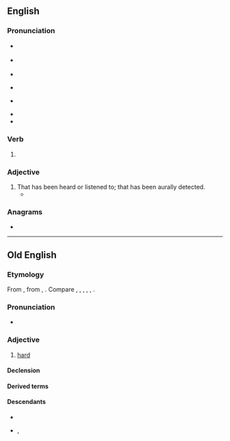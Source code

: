 ==English==
{{wikipedia|dab=heard}}

===Pronunciation===
* {{a|RP}} {{IPA|en|/ˈhɜːd/}}
* {{a|GA}} {{IPA|en|/ˈhɝd/}}
* {{audio|en|en-us-heard.ogg|Audio (US)}}
* {{a|NYC}} {{IPA|en|/hɜɪd/}}
* {{a|Ireland|Appalachia}} {{IPA|en|/hiːɹd/}}
* {{rhymes|en|ɜː(ɹ)d}}
* {{homophones|en|herd}}

===Verb===
{{head|en|verb form}}

# {{en-past of|hear}}

===Adjective===
{{en-adj|-}}

# That has been heard or listened to; that has been aurally detected.
#* {{quote-journal|1=en|year=2019|author=Li Huang|author2=James Lambert|title=Another Arrow for the Quiver: A New Methodology for Multilingual Researchers|journal=Journal of Multilingual and Multicultural Development|doi=10.1080/01434632.2019.1596115|page=10|text=[T]he following are some examples of the types of '''heard''' information that can be used to distinguish some of the languages in Singapore, namely Malay and Singapore English.}}

===Anagrams===
* {{anagrams|en|a=adehr|-hedra|Daher|Rhade|hared}}

----

==Old English==

===Etymology===
From {{inh|ang|gem-pro|*harduz}}, from {{der|ang|ine-pro|*kert-}}, {{m|ine-pro|*kret-|t=strong; powerful}}. Compare {{cog|ofs|herd}}, {{cog|osx|hard}}, {{cog|odt|hart}}, {{cog|goh|hart}}, {{cog|non|harðr}}, {{cog|got|𐌷𐌰𐍂𐌳𐌿𐍃}}.

===Pronunciation===
* {{ang-IPA|heard}}

===Adjective===
{{ang-adj}}

# [[hard]]

====Declension====
{{ang-adecl|heard}}

====Derived terms====
{{der3|ang|{{l|ang|heardcwide||harsh language}}
|{{l|ang|hearde||severely}}
|{{l|ang|heardecg||hard of edge}}
|{{l|ang|heardfyrde||difficult to carry}}
|{{l|ang|heardhēawa||a chisel}}
|{{l|ang|heardheort||hard-hearted}}
|{{l|ang|heardheortness||hard-heartedness}}
|{{l|ang|heardhicgende||bold in purpose}}
|{{l|ang|heardian||to harden}}
|{{l|ang|hearding||a hero}}
|{{l|ang|heardlīċ||severe}}
|{{l|ang|heardlīċe||hardly}}
|{{l|ang|heardlīcness||hardness}}
|{{l|ang|heardmōd||brave}}
|{{l|ang|heardmōdness||hardness of heart}}
|{{l|ang|heardneb||hard-beak}}
|{{l|ang|heardness||hardness}}
|{{l|ang|heardrǣd||steadfast}}
|{{l|ang|heardsǣliġ||unfortunate}}
|{{l|ang|heardsǣlness||misfortune}}
|{{l|ang|heardsǣlþ||a hard fate}}
|{{l|ang|heardwendlīċe||severely}}
}}

====Descendants====
* {{desc|en|hard}}
* {{desc|sco|hard}}, {{l|sco|haird}}